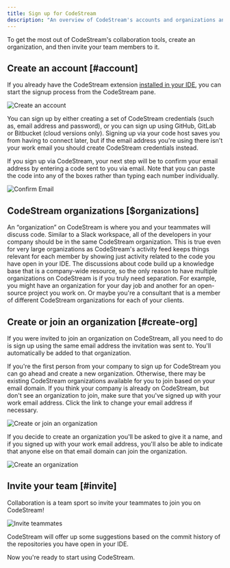 ```yaml
---
title: Sign up for CodeStream
description: "An overview of CodeStream's accounts and organizations and how to set those up for your team."
---
```


To get the most out of CodeStream's collaboration tools, create an organization, and then invite your team members to it. 

## Create an account [#account]

If you already have the CodeStream extension [installed in your
IDE](/docs/codestream/start-here/install-codestream), you can start the signup process from the CodeStream pane.

![Create an account](./images/CreateAnAccount6.png)

You can sign up by either creating a set of CodeStream credentials (such as, email
address and password), or you can sign up using GitHub, GitLab or Bitbucket
(cloud versions only). Signing up via your code host saves you from having to
connect later, but if the email address you're using there isn't your work email
you should create CodeStream credentials instead.

If you sign up via CodeStream, your next step will be to confirm your email
address by entering a code sent to you via email. Note that you can paste the
code into any of the boxes rather than typing each number individually.

![Confirm Email](./images/EmailConfirmation1.png)

## CodeStream organizations [$organizations]

An “organization” on CodeStream is where you and your teammates will discuss
code. Similar to a Slack workspace, all of the developers in your company should
be in the same CodeStream organization. This is true even for very large
organizations as CodeStream's activity feed keeps things relevant for each
member by showing just activity related to the code you have open in your IDE.
The discussions about code build up a knowledge base that is a company-wide
resource, so the only reason to have multiple organizations on CodeStream is if
you truly need separation. For example, you might have an organization for your
day job and another for an open-source project you work on. Or maybe you're a
consultant that is a member of different CodeStream organizations for each of
your clients.

## Create or join an organization [#create-org]

If you were invited to join an organization on CodeStream, all you need to do is
sign up using the same email address the invitation was sent to. You'll
automatically be added to that organization.

If you're the first person from your company to sign up for CodeStream you can
go ahead and create a new organization. Otherwise, there may be existing
CodeStream organizations available for you to join based on your email domain.
If you think your company is already on CodeStream, but don't see an
organization to join, make sure that you've signed up with your work email
address. Click the link to change your email address if necessary.

![Create or join an organization](./images/CreateOrJoinOrg.png)

If you decide to create an organization you'll be asked to give it a name, and
if you signed up with your work email address, you'll also be able to indicate
that anyone else on that email domain can join the organization.

![Create an organization](./images/CreateOrg.png)

## Invite your team [#invite]

Collaboration is a team sport so invite your teammates to join you on CodeStream!

![Invite teammates](./images/InviteTeammates.png)

CodeStream will offer up some suggestions based on the commit history of the
repositories you have open in your IDE.

Now you're ready to start using CodeStream.